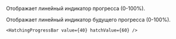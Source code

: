 Отображает линейный индикатор прогресса (0-100%).

Отображает линейный индикатор будущего прогресса (0-100%).

```tsx live
<HatchingProgressBar value={40} hatchValue={60} />
```
